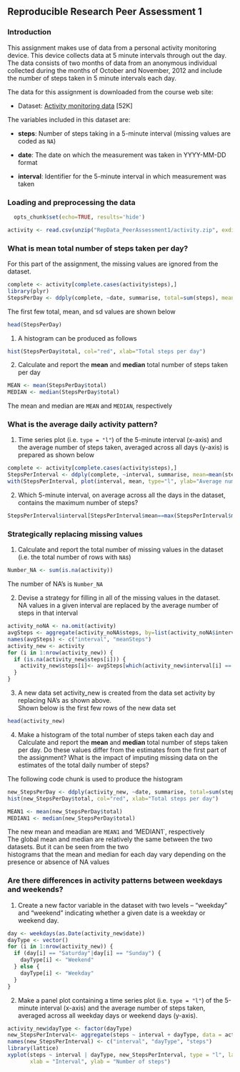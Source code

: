 ## Reproducible Research Peer Assessment 1
### Introduction

This assignment makes use of data from a personal activity monitoring
device. This device collects data at 5 minute intervals through out the
day. The data consists of two months of data from an anonymous
individual collected during the months of October and November, 2012
and include the number of steps taken in 5 minute intervals each day.  

The data for this assignment is downloaded from the course web
site:

* Dataset: [Activity monitoring data](https://d396qusza40orc.cloudfront.net/repdata%2Fdata%2Factivity.zip) [52K]

The variables included in this dataset are:

* **steps**: Number of steps taking in a 5-minute interval (missing
    values are coded as `NA`)

* **date**: The date on which the measurement was taken in YYYY-MM-DD
    format

* **interval**: Identifier for the 5-minute interval in which
    measurement was taken 
          
### Loading and preprocessing the data  

```r
  opts_chunk$set(echo=TRUE, results='hide')
```


```r
activity <- read.csv(unzip("RepData_PeerAssessment1/activity.zip", exdir="."))
```

### What is mean total number of steps taken per day?

For this part of the assignment, the missing values are ignored from the dataset.  
```r
complete <- activity[complete.cases(activity$steps),]
library(plyr)
StepsPerDay <- ddply(complete, ~date, summarise, total=sum(steps), mean=mean(steps), sd=sd(steps))
```
The first few total, mean, and sd values are shown below    
```r
head(StepsPerDay)
```
1. A histogram can be produced as follows  
```r
hist(StepsPerDay$total, col="red", xlab="Total steps per day")
```

2. Calculate and report the **mean** and **median** total number of steps taken per day
```r
MEAN <- mean(StepsPerDay$total)
MEDIAN <- median(StepsPerDay$total)  
```
The mean and median are `MEAN` and `MEDIAN`, respectively  

### What is the average daily activity pattern?

1. Time series plot (i.e. `type = "l"`) of the 5-minute interval (x-axis) and the average number of steps taken, averaged across all days (y-axis) is prepared as shown below  

```r
complete <- activity[complete.cases(activity$steps),]
StepsPerInterval <- ddply(complete, ~interval, summarise, mean=mean(steps), na.rm=TRUE)
with(StepsPerInterval, plot(interval, mean, type="l", ylab="Average number of steps"))
```

2. Which 5-minute interval, on average across all the days in the dataset, contains the maximum number of steps?  
```r
StepsPerInterval$interval[StepsPerInterval$mean==max(StepsPerInterval$mean)]
```

### Strategically replacing missing values

1. Calculate and report the total number of missing values in the dataset (i.e. the total number of rows with `NA`s)  
```r
Number_NA <- sum(is.na(activity))
```
The number of NA's is `Number_NA`  

2. Devise a strategy for filling in all of the missing values in the dataset.  
NA values in a given interval are replaced by the average number of steps in that interval  
```r
activity_noNA <- na.omit(activity)
avgSteps <- aggregate(activity_noNA$steps, by=list(activity_noNA$interval), data = activity_noNA, FUN = "mean")
names(avgSteps) <- c("interval", "meanSteps")
activity_new <- activity
for (i in 1:nrow(activity_new)) {
  if (is.na(activity_new$steps[i])) {
    activity_new$steps[i]<- avgSteps[which(activity_new$interval[i] == avgSteps$interval), ]$mean
  }
}
```

3. A new data set activity_new is created from the data set activity by replacing NA's as shown above.  
Shown below is the first few rows of the new data set
```r
head(activity_new)
```

4. Make a histogram of the total number of steps taken each day and Calculate and report the **mean** and **median** total number of steps taken per day. Do these values differ from the estimates from the first part of the assignment? What is the impact of imputing missing data on the estimates of the total daily number of steps?  

The following code chunk is used to produce the histogram
```r
new_StepsPerDay <- ddply(activity_new, ~date, summarise, total=sum(steps), mean=mean(steps), sd=sd(steps))
hist(new_StepsPerDay$total, col="red", xlab="Total steps per day")
```

```r
MEAN1 <- mean(new_StepsPerDay$total)
MEDIAN1 <- median(new_StepsPerDay$total)
```
The new mean and meadian are `MEAN1` and 'MEDIAN1`, respectively  
The global mean and median are relatively the same between the two datasets. But it can be seen from the two  
histograms that the mean and median for each day vary depending on the presence or absence of NA values


### Are there differences in activity patterns between weekdays and weekends?

1. Create a new factor variable in the dataset with two levels -- "weekday" and "weekend" indicating whether a given date is a weekday or weekend day.
```r
day <- weekdays(as.Date(activity_new$date))
dayType <- vector()
for (i in 1:nrow(activity_new)) {
  if (day[i] == "Saturday"|day[i] == "Sunday") {
    dayType[i] <- "Weekend"
  } else {
    dayType[i] <- "Weekday"
  }
}
```

2. Make a panel plot containing a time series plot (i.e. `type = "l"`) of the 5-minute interval (x-axis) and the average number of steps taken, averaged across all weekday days or weekend days (y-axis). 

```r
activity_new$dayType <- factor(dayType)
new_StepsPerInterval<- aggregate(steps ~ interval + dayType, data = activity_new, mean)
names(new_StepsPerInterval) <- c("interval", "dayType", "steps")
library(lattice)
xyplot(steps ~ interval | dayType, new_StepsPerInterval, type = "l", layout = c(1, 2), 
       xlab = "Interval", ylab = "Number of steps")
```


